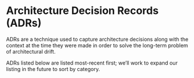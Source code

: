---
---


# Architecture Decision Records (ADRs)

ADRs are a technique used to capture architecture decisions along with the
context at the time they were made in order to solve the long-term problem of
architectural drift.

ADRs listed below are listed most-recent first; we&rsquo;ll work to expand our
listing in the future to sort by category.

<AdrList />
